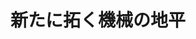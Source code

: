 ﻿---
title: "新たに拓く機械の地平"
category: "工学院"
vol: 53
interviewee: "杉本・武田 "
url: ""
tags: []
pdf: "53-4.pdf"
career: ""
preface: "｢シンセシス｣－新たな機械システムの創造－ それが杉本・武田のテーマであり、ここでは今までにない独創的な機械システムの開発が進められている。"
---
